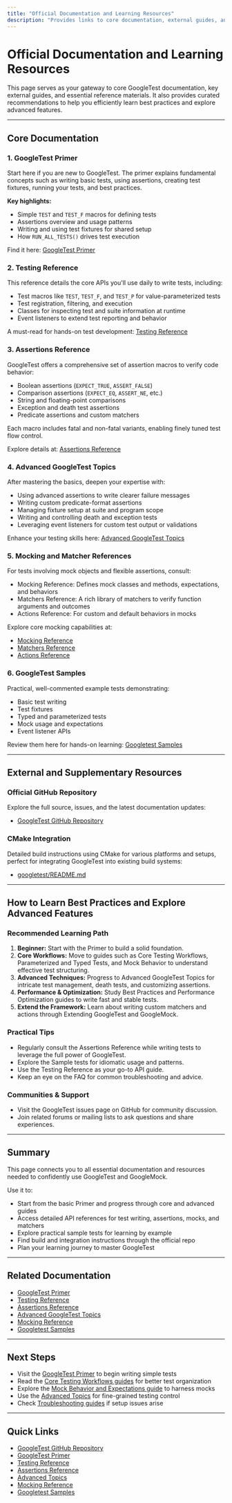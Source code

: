 ```yaml
---
title: "Official Documentation and Learning Resources"
description: "Provides links to core documentation, external guides, and reference materials, plus recommendations for learning best practices and exploring advanced features."
---
```


# Official Documentation and Learning Resources

This page serves as your gateway to core GoogleTest documentation, key external guides, and essential reference materials. It also provides curated recommendations to help you efficiently learn best practices and explore advanced features.

---

## Core Documentation

### 1. GoogleTest Primer

Start here if you are new to GoogleTest. The primer explains fundamental concepts such as writing basic tests, using assertions, creating test fixtures, running your tests, and best practices.

**Key highlights:**
- Simple `TEST` and `TEST_F` macros for defining tests
- Assertions overview and usage patterns
- Writing and using test fixtures for shared setup
- How `RUN_ALL_TESTS()` drives test execution

Find it here: [GoogleTest Primer](primer.md)

### 2. Testing Reference

This reference details the core APIs you'll use daily to write tests, including:
- Test macros like `TEST`, `TEST_F`, and `TEST_P` for value-parameterized tests
- Test registration, filtering, and execution
- Classes for inspecting test and suite information at runtime
- Event listeners to extend test reporting and behavior

A must-read for hands-on test development: [Testing Reference](reference/testing.md)

### 3. Assertions Reference

GoogleTest offers a comprehensive set of assertion macros to verify code behavior:
- Boolean assertions (`EXPECT_TRUE`, `ASSERT_FALSE`)
- Comparison assertions (`EXPECT_EQ`, `ASSERT_NE`, etc.)
- String and floating-point comparisons
- Exception and death test assertions
- Predicate assertions and custom matchers

Each macro includes fatal and non-fatal variants, enabling finely tuned test flow control.

Explore details at: [Assertions Reference](reference/assertions.md)

### 4. Advanced GoogleTest Topics

After mastering the basics, deepen your expertise with: 
- Using advanced assertions to write clearer failure messages
- Writing custom predicate-format assertions
- Managing fixture setup at suite and program scope
- Writing and controlling death and exception tests
- Leveraging event listeners for custom test output or validations

Enhance your testing skills here: [Advanced GoogleTest Topics](advanced.md)

### 5. Mocking and Matcher References

For tests involving mock objects and flexible assertions, consult:
- Mocking Reference: Defines mock classes and methods, expectations, and behaviors
- Matchers Reference: A rich library of matchers to verify function arguments and outcomes
- Actions Reference: For custom and default behaviors in mocks

Explore core mocking capabilities at:
- [Mocking Reference](reference/mocking.md)
- [Matchers Reference](reference/matchers-actions/core-matchers.md)
- [Actions Reference](reference/matchers-actions/actions.md)

### 6. GoogleTest Samples

Practical, well-commented example tests demonstrating:
- Basic test writing
- Test fixtures
- Typed and parameterized tests
- Mock usage and expectations
- Event listener APIs

Review them here for hands-on learning: [Googletest Samples](samples.md)


---

## External and Supplementary Resources

### Official GitHub Repository

Explore the full source, issues, and the latest documentation updates:
- [GoogleTest GitHub Repository](https://github.com/google/googletest)

### CMake Integration

Detailed build instructions using CMake for various platforms and setups, perfect for integrating GoogleTest into existing build systems:
- [googletest/README.md](https://github.com/google/googletest/blob/main/googletest/README.md)


---

## How to Learn Best Practices and Explore Advanced Features

### Recommended Learning Path

1. **Beginner:** Start with the Primer to build a solid foundation.
2. **Core Workflows:** Move to guides such as Core Testing Workflows, Parameterized and Typed Tests, and Mock Behavior to understand effective test structuring.
3. **Advanced Techniques:** Progress to Advanced GoogleTest Topics for intricate test management, death tests, and customizing assertions.
4. **Performance & Optimization:** Study Best Practices and Performance Optimization guides to write fast and stable tests.
5. **Extend the Framework:** Learn about writing custom matchers and actions through Extending GoogleTest and GoogleMock.

### Practical Tips

- Regularly consult the Assertions Reference while writing tests to leverage the full power of GoogleTest.
- Explore the Sample tests for idiomatic usage and patterns.
- Use the Testing Reference as your go-to API guide.
- Keep an eye on the FAQ for common troubleshooting and advice.

### Communities & Support

- Visit the GoogleTest issues page on GitHub for community discussion.
- Join related forums or mailing lists to ask questions and share experiences.


---

## Summary

This page connects you to all essential documentation and resources needed to confidently use GoogleTest and GoogleMock.

Use it to:
- Start from the basic Primer and progress through core and advanced guides
- Access detailed API references for test writing, assertions, mocks, and matchers
- Explore practical sample tests for learning by example
- Find build and integration instructions through the official repo
- Plan your learning journey to master GoogleTest


---

## Related Documentation

- [GoogleTest Primer](primer.md)
- [Testing Reference](reference/testing.md)
- [Assertions Reference](reference/assertions.md)
- [Advanced GoogleTest Topics](advanced.md)
- [Mocking Reference](reference/mocking.md)
- [Googletest Samples](samples.md)


---

## Next Steps

- Visit the [GoogleTest Primer](primer.md) to begin writing simple tests
- Read the [Core Testing Workflows guides](guides/core-workflows) for better test organization
- Explore the [Mock Behavior and Expectations guide](guides/core-workflows/mock-behavior-expectations) to harness mocks
- Use the [Advanced Topics](advanced.md) for fine-grained testing control
- Check [Troubleshooting guides](getting-started/troubleshooting-and-validation) if setup issues arise

---

## Quick Links

- [GoogleTest GitHub Repository](https://github.com/google/googletest)
- [GoogleTest Primer](primer.md)
- [Testing Reference](reference/testing.md)
- [Assertions Reference](reference/assertions.md)
- [Advanced Topics](advanced.md)
- [Mocking Reference](reference/mocking.md)
- [Googletest Samples](samples.md)
